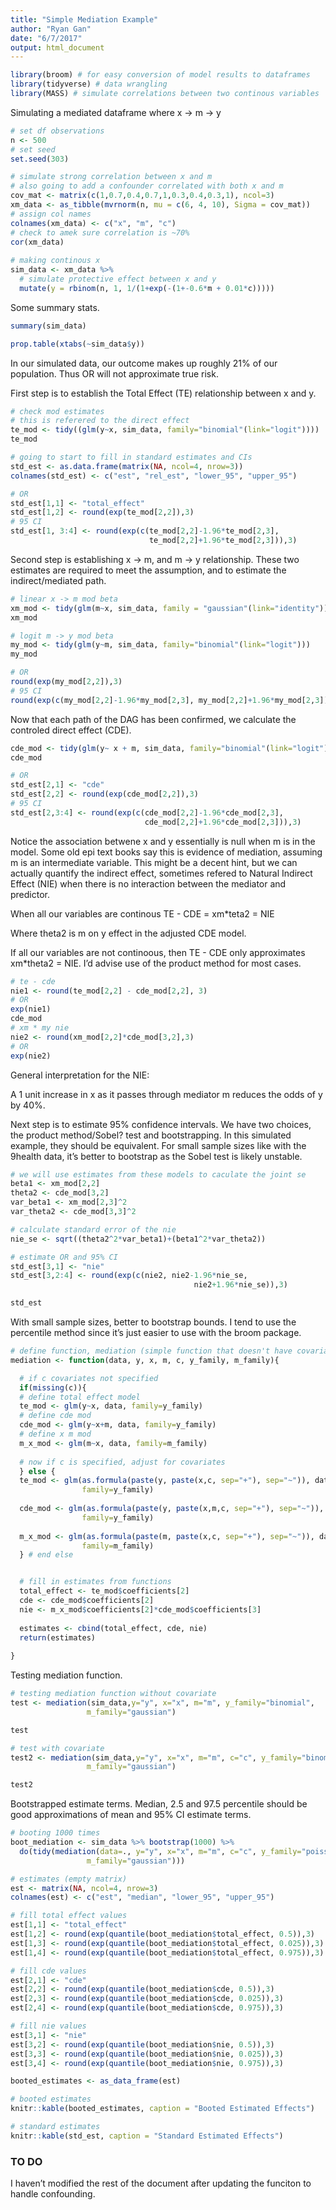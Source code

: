 ```yaml
---
title: "Simple Mediation Example"
author: "Ryan Gan"
date: "6/7/2017"
output: html_document
---
```




```r
library(broom) # for easy conversion of model results to dataframes
library(tidyverse) # data wrangling
library(MASS) # simulate correlations between two continous variables
```

Simulating a mediated dataframe where x -> m -> y

```r
# set df observations
n <- 500
# set seed
set.seed(303)

# simulate strong correlation between x and m 
# also going to add a confounder correlated with both x and m
cov_mat <- matrix(c(1,0.7,0.4,0.7,1,0.3,0.4,0.3,1), ncol=3)
xm_data <- as_tibble(mvrnorm(n, mu = c(6, 4, 10), Sigma = cov_mat))
# assign col names
colnames(xm_data) <- c("x", "m", "c")
# check to amek sure correlation is ~70%
cor(xm_data)
 
# making continous x
sim_data <- xm_data %>% 
  # simulate protective effect between x and y
  mutate(y = rbinom(n, 1, 1/(1+exp(-(1+-0.6*m + 0.01*c)))))
```

Some summary stats.

```r
summary(sim_data)

prop.table(xtabs(~sim_data$y))
```

In our simulated data, our outcome makes up roughly 21% of our population. Thus OR will not approximate true risk.

First step is to establish the Total Effect (TE) relationship between x and y.

```r
# check mod estimates
# this is referered to the direct effect
te_mod <- tidy((glm(y~x, sim_data, family="binomial"(link="logit"))))
te_mod

# going to start to fill in standard estimates and CIs
std_est <- as.data.frame(matrix(NA, ncol=4, nrow=3))
colnames(std_est) <- c("est", "rel_est", "lower_95", "upper_95")

# OR
std_est[1,1] <- "total_effect"
std_est[1,2] <- round(exp(te_mod[2,2]),3)
# 95 CI
std_est[1, 3:4] <- round(exp(c(te_mod[2,2]-1.96*te_mod[2,3],
                               te_mod[2,2]+1.96*te_mod[2,3])),3)
```

Second step is establishing x -> m, and m -> y relationship. These two estimates are required to meet the assumption, and to estimate the indirect/mediated path.

```r
# linear x -> m mod beta
xm_mod <- tidy(glm(m~x, sim_data, family = "gaussian"(link="identity")))
xm_mod

# logit m -> y mod beta
my_mod <- tidy(glm(y~m, sim_data, family="binomial"(link="logit")))
my_mod

# OR
round(exp(my_mod[2,2]),3)
# 95 CI
round(exp(c(my_mod[2,2]-1.96*my_mod[2,3], my_mod[2,2]+1.96*my_mod[2,3])),3)
```

Now that each path of the DAG has been confirmed, we calculate the controled direct effect (CDE).

```r
cde_mod <- tidy(glm(y~ x + m, sim_data, family="binomial"(link="logit")))  
cde_mod

# OR
std_est[2,1] <- "cde"
std_est[2,2] <- round(exp(cde_mod[2,2]),3)
# 95 CI
std_est[2,3:4] <- round(exp(c(cde_mod[2,2]-1.96*cde_mod[2,3],
                              cde_mod[2,2]+1.96*cde_mod[2,3])),3)
```

Notice the association betwene x and y essentially is null when m is in the model. Some old epi text books say this is evidence of mediation, assuming m is an intermediate variable. This might be a decent hint, but we can actually quantify the indirect effect, sometimes refered to Natural Indirect Effect (NIE) when there is no interaction between the mediator and predictor.

When all our variables are continous TE - CDE = xm*teta2 = NIE

Where theta2 is m on y effect in the adjusted CDE model.

If all our variables are not continoous, then TE - CDE only approximates xm*theta2 = NIE. I'd advise use of the product method for most cases.

```r
# te - cde
nie1 <- round(te_mod[2,2] - cde_mod[2,2], 3) 
# OR
exp(nie1)
cde_mod
# xm * my nie
nie2 <- round(xm_mod[2,2]*cde_mod[3,2],3)
# OR
exp(nie2)
```

General interpretation for the NIE:

A 1 unit increase in x as it passes through mediator m reduces the odds of y by 40%.

Next step is to estimate 95% confidence intervals. We have two choices, the product method/Sobel? test and bootstrapping. In this simulated example, they should be equivalent. For small sample sizes like with the 9health data, it's better to bootstrap as the Sobel test is likely unstable.

```r
# we will use estimates from these models to caculate the joint se
beta1 <- xm_mod[2,2]
theta2 <- cde_mod[3,2]
var_beta1 <- xm_mod[2,3]^2
var_theta2 <- cde_mod[3,3]^2

# calculate standard error of the nie
nie_se <- sqrt((theta2^2*var_beta1)+(beta1^2*var_theta2))

# estimate OR and 95% CI
std_est[3,1] <- "nie"
std_est[3,2:4] <- round(exp(c(nie2, nie2-1.96*nie_se, 
                                         nie2+1.96*nie_se)),3)

std_est
```

With small sample sizes, better to bootstrap bounds. I tend to use the percentile method since it's just easier to use with the broom package.

```r
# define function, mediation (simple function that doesn't have covariate)
mediation <- function(data, y, x, m, c, y_family, m_family){

  # if c covariates not specified
  if(missing(c)){
  # define total effect model
  te_mod <- glm(y~x, data, family=y_family)
  # define cde mod
  cde_mod <- glm(y~x+m, data, family=y_family)
  # define x m mod
  m_x_mod <- glm(m~x, data, family=m_family)
  
  # now if c is specified, adjust for covariates
  } else {  
  te_mod <- glm(as.formula(paste(y, paste(x,c, sep="+"), sep="~")), data,
                family=y_family)
  
  cde_mod <- glm(as.formula(paste(y, paste(x,m,c, sep="+"), sep="~")), data,
                family=y_family)
  
  m_x_mod <- glm(as.formula(paste(m, paste(x,c, sep="+"), sep="~")), data,
                family=m_family)
  } # end else


  # fill in estimates from functions
  total_effect <- te_mod$coefficients[2]
  cde <- cde_mod$coefficients[2]
  nie <- m_x_mod$coefficients[2]*cde_mod$coefficients[3]
 
  estimates <- cbind(total_effect, cde, nie)
  return(estimates)
 
}
```


Testing mediation function.

```r
# testing mediation function without covariate
test <- mediation(sim_data,y="y", x="x", m="m", y_family="binomial",
                 m_family="gaussian")

test

# test with covariate
test2 <- mediation(sim_data,y="y", x="x", m="m", c="c", y_family="binomial",
                 m_family="gaussian")

test2
```


Bootstrapped estimate terms. Median, 2.5 and 97.5 percentile should be good approximations of mean and 95% CI estimate terms.

```r
# booting 1000 times 
boot_mediation <- sim_data %>% bootstrap(1000) %>% 
  do(tidy(mediation(data=., y="y", x="x", m="m", c="c", y_family="poisson",
                 m_family="gaussian")))

# estimates (empty matrix)
est <- matrix(NA, ncol=4, nrow=3) 
colnames(est) <- c("est", "median", "lower_95", "upper_95")

# fill total effect values
est[1,1] <- "total_effect"
est[1,2] <- round(exp(quantile(boot_mediation$total_effect, 0.5)),3)
est[1,3] <- round(exp(quantile(boot_mediation$total_effect, 0.025)),3)
est[1,4] <- round(exp(quantile(boot_mediation$total_effect, 0.975)),3)

# fill cde values
est[2,1] <- "cde"
est[2,2] <- round(exp(quantile(boot_mediation$cde, 0.5)),3)
est[2,3] <- round(exp(quantile(boot_mediation$cde, 0.025)),3)
est[2,4] <- round(exp(quantile(boot_mediation$cde, 0.975)),3)

# fill nie values
est[3,1] <- "nie"
est[3,2] <- round(exp(quantile(boot_mediation$nie, 0.5)),3)
est[3,3] <- round(exp(quantile(boot_mediation$nie, 0.025)),3)
est[3,4] <- round(exp(quantile(boot_mediation$nie, 0.975)),3)

booted_estimates <- as_data_frame(est)

# booted estimates
knitr::kable(booted_estimates, caption = "Booted Estimated Effects")

# standard estimates
knitr::kable(std_est, caption = "Standard Estimated Effects")
```

### TO DO

I haven't modified the rest of the document after updating the funciton to handle confounding.